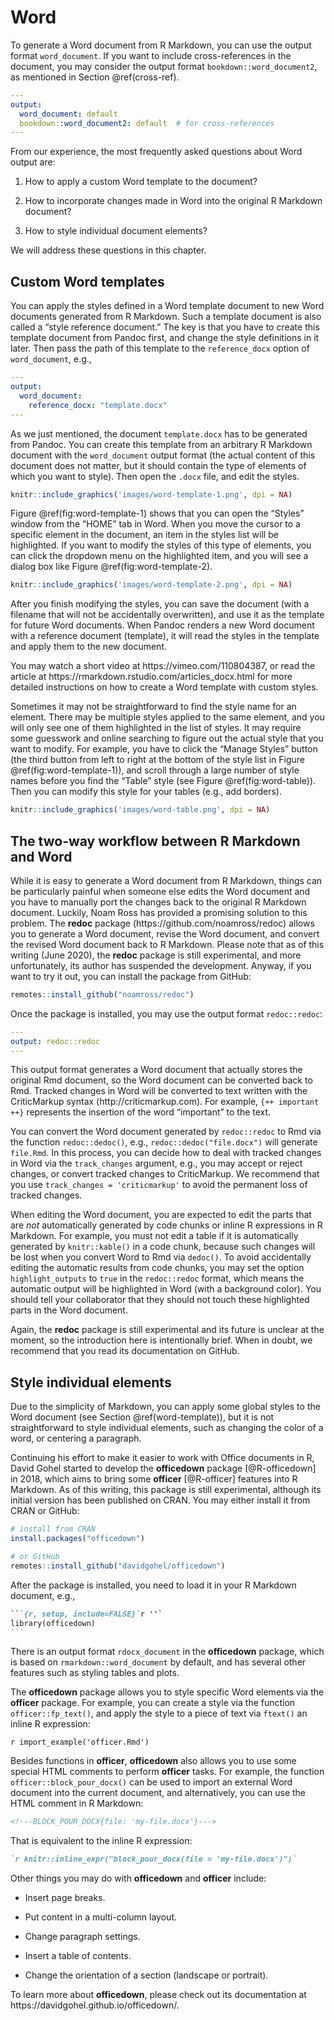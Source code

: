 # Word

To generate a Word document from R Markdown, you can use the output format `word_document`. If you want to include cross-references in the document, you may consider the output format `bookdown::word_document2`, as mentioned in Section \@ref(cross-ref).

```yaml
---
output:
  word_document: default
  bookdown::word_document2: default  # for cross-references
---
```

From our experience, the most frequently asked questions about Word output are:

1. How to apply a custom Word template to the document?

1. How to incorporate changes made in Word into the original R Markdown document?

1. How to style individual document elements?

We will address these questions in this chapter.

## Custom Word templates {#word-template}

You can apply the styles defined in a Word template\index{template!Word} document to new Word documents generated from R Markdown. Such a template document is also called a "style reference document." The key is that you have to create this template document from Pandoc first, and change the style definitions in it later. Then pass the path of this template to the `reference_docx` option of `word_document`\index{output option!reference\_docx}, e.g.,

```yaml
---
output:
  word_document:
    reference_docx: "template.docx"
---
```

As we just mentioned, the document `template.docx` has to be generated from Pandoc. You can create this template from an arbitrary R Markdown document with the `word_document` output format (the actual content of this document does not matter, but it should contain the type of elements of which you want to style). Then open the `.docx` file, and edit the styles.

```r
knitr::include_graphics('images/word-template-1.png', dpi = NA)
```

Figure \@ref(fig:word-template-1) shows that you can open the "Styles" window from the "HOME" tab in Word. When you move the cursor to a specific element in the document, an item in the styles list will be highlighted. If you want to modify the styles of this type of elements, you can click the dropdown menu on the highlighted item, and you will see a dialog box like Figure \@ref(fig:word-template-2).

```r
knitr::include_graphics('images/word-template-2.png', dpi = NA)
```

After you finish modifying the styles, you can save the document (with a filename that will not be accidentally overwritten), and use it as the template for future Word documents. When Pandoc renders a new Word document with a reference document (template), it will read the styles in the template and apply them to the new document.

You may watch a short video at https://vimeo.com/110804387, or read the article at https://rmarkdown.rstudio.com/articles_docx.html for more detailed instructions on how to create a Word template with custom styles.

Sometimes it may not be straightforward to find the style name for an element. There may be multiple styles applied to the same element, and you will only see one of them highlighted in the list of styles. It may require some guesswork and online searching to figure out the actual style that you want to modify. For example, you have to click the "Manage Styles" button (the third button from left to right at the bottom of the style list in Figure \@ref(fig:word-template-1)), and scroll through a large number of style names before you find the "Table" style (see Figure \@ref(fig:word-table)). Then you can modify this style for your tables (e.g., add borders).

```r
knitr::include_graphics('images/word-table.png', dpi = NA)
```

## The two-way workflow between R Markdown and Word {#word-redoc}

While it is easy to generate a Word document from R Markdown\index{Word!port to and from Rmd}, things can be particularly painful when someone else edits the Word document and you have to manually port the changes back to the original R Markdown document. Luckily, Noam Ross has provided a promising solution to this problem. The **redoc** package\index{R package!redoc} (https://github.com/noamross/redoc) allows you to generate a Word document, revise the Word document, and convert the revised Word document back to R Markdown. Please note that as of this writing (June 2020), the **redoc** package is still experimental, and more unfortunately, its author has suspended the development. Anyway, if you want to try it out, you can install the package from GitHub:

```r
remotes::install_github("noamross/redoc")
```

Once the package is installed, you may use the output format `redoc::redoc`:

```yaml
---
output: redoc::redoc
---
```

This output format generates a Word document that actually stores the original Rmd document, so the Word document can be converted back to Rmd. Tracked changes in Word will be converted to text written with the CriticMarkup syntax\index{CriticMarkup} (http://criticmarkup.com). For example, `{++ important ++}` represents the insertion of the word "important" to the text.

You can convert the Word document generated by `redoc::redoc` to Rmd via the function `redoc::dedoc()`, e.g., `redoc::dedoc("file.docx")` will generate `file.Rmd`. In this process, you can decide how to deal with tracked changes in Word via the `track_changes` argument, e.g., you may accept or reject changes, or convert tracked changes to CriticMarkup. We recommend that you use `track_changes = 'criticmarkup'` to avoid the permanent loss of tracked changes.

When editing the Word document, you are expected to edit the parts that are _not_ automatically generated by code chunks or inline R expressions in R Markdown. For example, you must not edit a table if it is automatically generated by `knitr::kable()` in a code chunk, because such changes will be lost when you convert Word to Rmd via `dedoc()`. To avoid accidentally editing the automatic results from code chunks, you may set the option `highlight_outputs` to `true` in the `redoc::redoc` format, which means the automatic output will be highlighted in Word (with a background color). You should tell your collaborator that they should not touch these highlighted parts in the Word document.

Again, the **redoc** package is still experimental and its future is unclear at the moment, so the introduction here is intentionally brief. When in doubt, we recommend that you read its documentation on GitHub.

## Style individual elements {#word-officedown}

Due to the simplicity of Markdown, you can apply some global styles to the Word document (see Section \@ref(word-template)), but it is not straightforward to style individual elements, such as changing the color of a word, or centering a paragraph.

Continuing his effort to make it easier to work with Office documents in R, David Gohel started to develop the **officedown** package\index{R package!officedown} [@R-officedown] in 2018, which aims to bring some **officer**\index{R package!officer} [@R-officer] features into R Markdown. As of this writing, this package is still experimental, although its initial version has been published on CRAN. You may either install it from CRAN or GitHub:

```r
# install from CRAN
install.packages("officedown")

# or GitHub
remotes::install_github("davidgohel/officedown")
```

After the package is installed, you need to load it in your R Markdown document, e.g.,

````md
```{r, setup, include=FALSE}`r ''`
library(officedown)
```
````

There is an output format `rdocx_document` in the **officedown** package, which is based on `rmarkdown::word_document` by default, and has several other features such as styling tables and plots.

The **officedown** package allows you to style specific Word elements via the **officer** package. For example, you can create a style via the function `officer::fp_text()`, and apply the style to a piece of text via `ftext()` an inline R expression:

`r import_example('officer.Rmd')`

Besides functions in **officer**, **officedown** also allows you to use some special HTML comments to perform **officer** tasks. For example, the function `officer::block_pour_docx()` can be used to import an external Word document\index{Word!import external} into the current document, and alternatively, you can use the HTML comment in R Markdown:

```html
<!---BLOCK_POUR_DOCX{file: 'my-file.docx'}--->
```

That is equivalent to the inline R expression:

```md
`r knitr::inline_expr("block_pour_docx(file = 'my-file.docx')")`
```

Other things you may do with **officedown** and **officer** include:

- Insert page breaks.

- Put content in a multi-column layout.

- Change paragraph settings.

- Insert a table of contents.

- Change the orientation of a section (landscape or portrait).

To learn more about **officedown**, please check out its documentation at https://davidgohel.github.io/officedown/.
